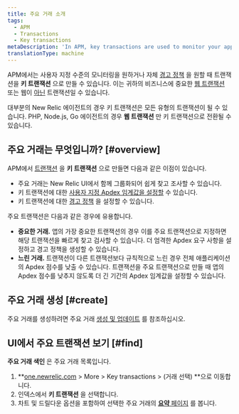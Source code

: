 ```yaml
---
title: 주요 거래 소개
tags:
  - APM
  - Transactions
  - Key transactions
metaDescription: 'In APM, key transactions are used to monitor your application''''s important or unique transactions and processes.'
translationType: machine
---
```


APM에서는 사용자 지정 수준의 모니터링을 원하거나 자체 [경고 정책](/docs/apm/transactions/key-transactions/view-key-transactions-alert-information) 을 원할 때 트랜잭션을 **키 트랜잭션** 으로 만들 수 있습니다. 이는 귀하의 비즈니스에 중요한 [웹 트랜잭션](/docs/using-new-relic/welcome-new-relic/getting-started/glossary#transaction) 또는 웹이 [아닌](/docs/using-new-relic/welcome-new-relic/getting-started/glossary#non-web-transaction) 트랜잭션일 수 있습니다.

대부분의 New Relic 에이전트의 경우 키 트랜잭션은 모든 유형의 트랜잭션이 될 수 있습니다. PHP, Node.js, Go 에이전트의 경우 **웹 트랜잭션** 만 키 트랜잭션으로 전환될 수 있습니다.

## 주요 거래는 무엇입니까? [#overview]

APM에서 [트랜잭션](/docs/apm/transactions/intro-transactions/transactions-new-relic-apm) 을 **키 트랜잭션** 으로 만들면 다음과 같은 이점이 있습니다.

* 주요 거래는 New Relic UI에서 함께 그룹화되어 쉽게 찾고 조사할 수 있습니다.
* 키 트랜잭션에 대한 [사용자 지정 Apdex 임계값을 설정할](/docs/apm/transactions/key-transactions/create-key-transactions#apdex) 수 있습니다.
* 키 트랜잭션에 대한 [경고 정책](/docs/apm/transactions/key-transactions/view-key-transactions-alert-information) 을 설정할 수 있습니다.

주요 트랜잭션은 다음과 같은 경우에 유용합니다.

* **중요한 거래.** 앱의 가장 중요한 트랜잭션의 경우 이를 주요 트랜잭션으로 지정하면 해당 트랜잭션을 빠르게 찾고 검사할 수 있습니다. 더 엄격한 Apdex 요구 사항을 설정하고 경고 정책을 생성할 수 있습니다.
* **느린 거래.** 트랜잭션이 다른 트랜잭션보다 규칙적으로 느린 경우 전체 애플리케이션의 Apdex 점수를 낮출 수 있습니다. 트랜잭션을 주요 트랜잭션으로 만들 때 앱의 Apdex 점수를 낮추지 않도록 더 긴 기간의 Apdex 임계값을 설정할 수 있습니다.

## 주요 거래 생성 [#create]

주요 거래를 생성하려면 주요 거래 [생성 및 업데이트](/docs/apm/transactions/key-transactions/create-update-key-transactions) 를 참조하십시오.

## UI에서 주요 트랜잭션 보기 [#find]

**주요 거래 색인** 은 주요 거래 목록입니다.

1. **[one.newrelic.com](https://one.newrelic.com/all-capabilities) > More > Key transactions > (거래 선택) **으로 이동합니다.
2. 인덱스에서 **키 트랜잭션** 을 선택합니다.
3. 차트 및 드릴다운 옵션을 포함하여 선택한 주요 거래의 [**요약** 페이지](/docs/apm/transactions/key-transactions/viewing-key-transactions) 를 봅니다.